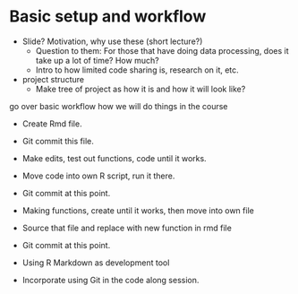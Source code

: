 # Basic setup and workflow {#intro}

<!-- Day 1 morning: (10:15, lunch at 12:15 --- ~2 hrs) -->

- Slide? Motivation, why use these (short lecture?)
    - Question to them: For those that have doing data processing, does it take up 
    a lot of time? How much?
    - Intro to how limited code sharing is, research on it, etc.

- project structure
    - Make tree of project as how it is and how it will look like?

go over basic workflow how we will do things in the course

- Create Rmd file.
- Git commit this file.
- Make edits, test out functions, code until it works.
- Move code into own R script, run it there.
- Git commit at this point.
- Making functions, create until it works, then move into own file
- Source that file and replace with new function in rmd file
- Git commit at this point.

- Using R Markdown as development tool
- Incorporate using Git in the code along session.
